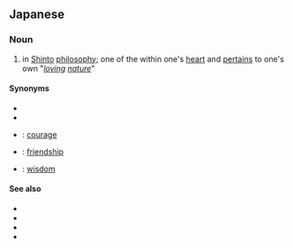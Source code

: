 ==Japanese==
{{wikipedia|lang=ja}}
{{ja-kanjitab|幸|魂}}

===Noun===
{{ja-noun|さきみたま}}

# in [[Shinto]] [[philosophy]]; one of the {{ja-r|四魂|しこん}} within one's [[heart]] and [[pertain]]s to one's own "''[[loving]] [[nature]]''"

====Synonyms====
* {{ja-r|直霊|なおび}}
* {{ja-r|禍津日|まがつひ}}
* {{ja-r|荒魂|あらみたま}}: [[courage]]
* {{ja-r|和魂|にぎみたま}}: [[friendship]]
* {{ja-r|奇魂|くしみたま}}: [[wisdom]]

====See also====
* {{ja-r|神道|しんとう}}
* {{ja-r|魂|こん}}
* {{ja-r|魄|はく}}
* {{ja-r|魂魄|こんぱく}}